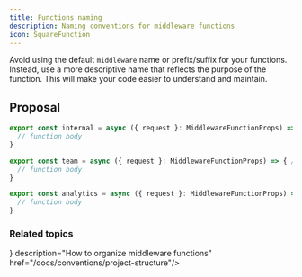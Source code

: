 ```yaml
---
title: Functions naming
description: Naming conventions for middleware functions
icon: SquareFunction
---
```



Avoid using the default `middleware` name or prefix/suffix for your functions. Instead, use a more descriptive name that reflects the purpose of the function. This will make your code easier to understand and maintain.

## Proposal

```ts title="/app/(internal)/_middleware.ts" /internal/
export const internal = async ({ request }: MiddlewareFunctionProps) => { // [!code focus]
  // function body
}
```

```ts title="/app/(team)/t/_middleware.ts" /team/
export const team = async ({ request }: MiddlewareFunctionProps) => { // [!code focus]
  // function body
}
```

```ts title="/app/_middleware.ts" /analytics/
export const analytics = async ({ request }: MiddlewareFunctionProps) => { // [!code focus]
  // function body
}
```

### Related topics

<Cards>
  <Card title="Project structure" icon={<FolderIcon/>} description="How to organize middleware functions" href="/docs/conventions/project-structure"/>
</Cards>
